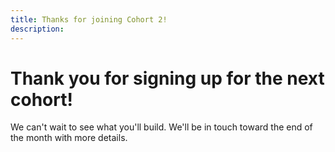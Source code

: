 ```yaml
---
title: Thanks for joining Cohort 2!
description:
---
```


# Thank you for signing up for the next cohort!

We can't wait to see what you'll build. We'll be in touch toward the end of the month with more details.
